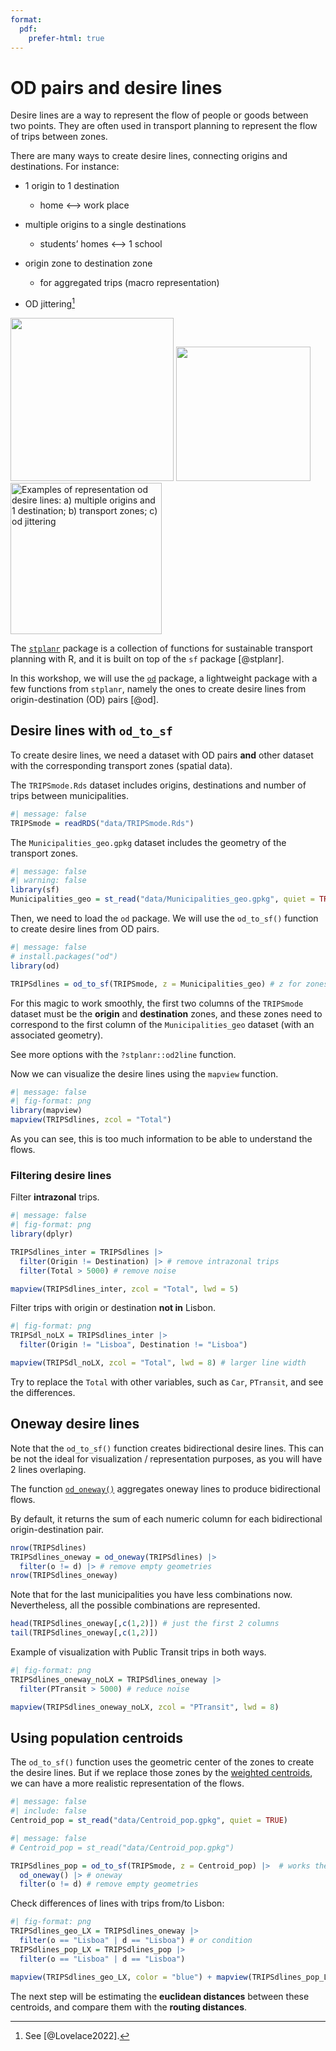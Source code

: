 ```yaml
---
format:
  pdf:
    prefer-html: true
---
```


# OD pairs and desire lines

Desire lines are a way to represent the flow of people or goods between two points.
They are often used in transport planning to represent the flow of trips between zones.

There are many ways to create desire lines, connecting origins and destinations.
For instance:

-   1 origin to 1 destination

    -   home ⟷ work place

-   multiple origins to a single destinations

    -   students’ homes ⟷ 1 school

-   origin zone to destination zone

    -   for aggregated trips (macro representation)

-   OD jittering[^desire-lines-1]

[^desire-lines-1]: See [@Lovelace2022].

![](images/clipboard-157094575.png){width="261"} ![](images/clipboard-1443223500.png){width="215"} ![Examples of representation od desire lines: a) multiple origins and 1 destination; b) transport zones; c) od jittering](images/clipboard-2000165959.png){width="242"}

The [`stplanr`](https://docs.ropensci.org/stplanr/index.html) package is a collection of functions for sustainable transport planning with R, and it is built on top of the `sf` package [@stplanr].

In this workshop, we will use the [`od`](https://itsleeds.github.io/od/) package, a lightweight package with a few functions from `stplanr`, namely the ones to create desire lines from origin-destination (OD) pairs [@od].

## Desire lines with `od_to_sf`

To create desire lines, we need a dataset with OD pairs **and** other dataset with the corresponding transport zones (spatial data).

The `TRIPSmode.Rds` dataset includes origins, destinations and number of trips between municipalities.

```r
#| message: false
TRIPSmode = readRDS("data/TRIPSmode.Rds")
```

The `Municipalities_geo.gpkg` dataset includes the geometry of the transport zones.

```r
#| message: false
#| warning: false
library(sf)
Municipalities_geo = st_read("data/Municipalities_geo.gpkg", quiet = TRUE) # supress mesage
```

Then, we need to load the `od` package.
We will use the `od_to_sf()` function to create desire lines from OD pairs.

```r
#| message: false
# install.packages("od")
library(od)

TRIPSdlines = od_to_sf(TRIPSmode, z = Municipalities_geo) # z for zones
```

For this magic to work smoothly, the first two columns of the `TRIPSmode` dataset must be the **origin** and **destination** zones, and these zones need to correspond to the first column of the `Municipalities_geo` dataset (with an associated geometry).

::: {.callout-tip appearance="simple" icon="false"}
See more options with the `?stplanr::od2line` function.
:::

Now we can visualize the desire lines using the `mapview` function.

```r
#| message: false
#| fig-format: png
library(mapview)
mapview(TRIPSdlines, zcol = "Total")
```

As you can see, this is too much information to be able to understand the flows.

### Filtering desire lines

Filter **intrazonal** trips.

```r
#| message: false
#| fig-format: png
library(dplyr)

TRIPSdlines_inter = TRIPSdlines |> 
  filter(Origin != Destination) |> # remove intrazonal trips
  filter(Total > 5000) # remove noise

mapview(TRIPSdlines_inter, zcol = "Total", lwd = 5)
```

Filter trips with origin or destination **not in** Lisbon.

```r
#| fig-format: png
TRIPSdl_noLX = TRIPSdlines_inter |> 
  filter(Origin != "Lisboa", Destination != "Lisboa")

mapview(TRIPSdl_noLX, zcol = "Total", lwd = 8) # larger line width
```

Try to replace the `Total` with other variables, such as `Car`, `PTransit`, and see the differences.

## Oneway desire lines

Note that the `od_to_sf()` function creates bidirectional desire lines.
This can be not the ideal for visualization / representation purposes, as you will have 2 lines overlaping.

The function [`od_oneway()`](https://itsleeds.github.io/od/reference/od_oneway.html) aggregates oneway lines to produce bidirectional flows.

By default, it returns the sum of each numeric column for each bidirectional origin-destination pair.

```r
nrow(TRIPSdlines)
TRIPSdlines_oneway = od_oneway(TRIPSdlines) |> 
  filter(o != d) |> # remove empty geometries
nrow(TRIPSdlines_oneway)
```

Note that for the last municipalities you have less combinations now.
Nevertheless, all the possible combinations are represented.

```r
head(TRIPSdlines_oneway[,c(1,2)]) # just the first 2 columns
tail(TRIPSdlines_oneway[,c(1,2)])
```

Example of visualization with Public Transit trips in both ways.

```r
#| fig-format: png
TRIPSdlines_oneway_noLX = TRIPSdlines_oneway |> 
  filter(PTransit > 5000) # reduce noise

mapview(TRIPSdlines_oneway_noLX, zcol = "PTransit", lwd = 8)
```

## Using population centroids

The `od_to_sf()` function uses the geometric center of the zones to create the desire lines.
But if we replace those zones by the [weighted centroids](spatial-data.qmd#weighted-centroids), we can have a more realistic representation of the flows.

```r
#| message: false
#| include: false
Centroid_pop = st_read("data/Centroid_pop.gpkg", quiet = TRUE)
```

```r
#| message: false
# Centroid_pop = st_read("data/Centroid_pop.gpkg")

TRIPSdlines_pop = od_to_sf(TRIPSmode, z = Centroid_pop) |>  # works the same way
  od_oneway() |> # oneway
  filter(o != d) # remove empty geometries
```

Check differences of lines with trips from/to Lisbon:

```r
#| fig-format: png
TRIPSdlines_geo_LX = TRIPSdlines_oneway |> 
  filter(o == "Lisboa" | d == "Lisboa") # or condition
TRIPSdlines_pop_LX = TRIPSdlines_pop |> 
  filter(o == "Lisboa" | d == "Lisboa")

mapview(TRIPSdlines_geo_LX, color = "blue") + mapview(TRIPSdlines_pop_LX, color = "red")
```

The next step will be estimating the **euclidean distances** between these centroids, and compare them with the **routing distances**.
